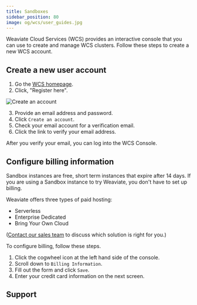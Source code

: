 ```yaml
---
title: Sandboxes
sidebar_position: 80
image: og/wcs/user_guides.jpg
---
```


Weaviate Cloud Services (WCS) provides an interactive console that you can use to create and manage WCS clusters. Follow these steps to create a new WCS account.

## Create a new user account

1. Go the [WCS homepage](https://console.weaviate.cloud).
1. Click, "Register here".

![Create an account](./img/wcs-landing-page-register.jpg)

3. Provide an email address and password.
1. Click `Create an account`.
1. Check your email account for a verification email.
1. Click the link to verify your email address.

After you verify your email, you can log into the WCS Console.

## Configure billing information

Sandbox instances are free, short term instances that expire after 14 days. If you are using a Sandbox instance to try Weaviate, you don't have to set up billing.

Weaviate offers three types of paid hosting:

- Serverless
- Enterprise Dedicated
- Bring Your Own Cloud

([Contact our sales team](https://weaviate.io/pricing#contact-sales) to discuss which solution is right for you.)

To configure billing, follow these steps. 

1. Click the cogwheel icon at the left hand side of the console.
1. Scroll down to `Billing Information`.
1. Fill out the form and click `Save`.
1. Enter your credit card information on the next screen.


## Support


<SupportAndTrouble />